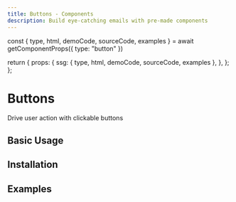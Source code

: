 ```yaml
---
title: Buttons - Components
description: Build eye-catching emails with pre-made components
---
```



  const { type, html, demoCode, sourceCode, examples } = await getComponentProps({
    type: "button"
  }) 

  return {
    props: {
      ssg: {
        type,
        html,
        demoCode,
        sourceCode,
        examples
      },
    },
  };
};

# Buttons

Drive user action with clickable buttons

## Basic Usage

<BasicUsage />

## Installation

<Installation cli="button" />

## Examples

<Examples />
